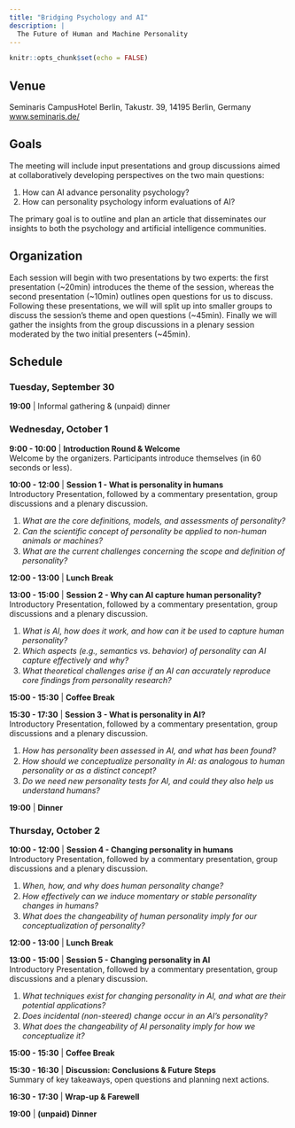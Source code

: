 ```yaml
---
title: "Bridging Psychology and AI"
description: |
  The Future of Human and Machine Personality
---
```


```r
knitr::opts_chunk$set(echo = FALSE)
```

## Venue

Seminaris CampusHotel Berlin,  Takustr. 39, 14195 Berlin, Germany [www.seminaris.de/](https://www.seminaris.de/hotels/tagungshotel-berlin-dahlem/)

## Goals

The meeting will include input presentations and group discussions aimed at collaboratively developing perspectives on the two main questions:

1) How can AI advance personality psychology?
2) How can personality psychology inform evaluations of AI? 

The primary goal is to outline and plan an article that disseminates our insights to both the psychology and artificial intelligence communities. 

## Organization

Each session will begin with two presentations by two experts: the first presentation (~20min) introduces the theme of the session, whereas the second presentation (~10min) outlines open questions for us to discuss. Following these presentations, we will will split up into smaller groups to discuss the session's theme and open questions (~45min). Finally we will gather the insights from the group discussions in a plenary session moderated by the two initial presenters (~45min). 

## Schedule

### Tuesday, September 30  
**19:00** | Informal gathering & (unpaid) dinner  

### Wednesday, October 1  

**9:00 - 10:00** | **Introduction Round & Welcome**  
Welcome by the organizers. Participants introduce themselves (in 60 seconds or less). 

**10:00 - 12:00** | **Session 1 - What is personality in humans**  
Introductory Presentation, followed by a commentary presentation, group discussions and a plenary discussion.

<ol>
<li style="margin-bottom: 2px;">*What are the core definitions, models, and assessments of personality?*</li>
<li style="margin-bottom: 2px;">*Can the scientific concept of personality be applied to non-human animals or machines?*</li>
<li style="margin-bottom: 2px;">*What are the current challenges concerning the scope and definition of personality?*</li>
</ol>

**12:00 - 13:00** | **Lunch Break**  

**13:00 - 15:00** | **Session 2 - Why can AI capture human personality?**  
Introductory Presentation, followed by a commentary presentation, group discussions and a plenary discussion.

<ol>
<li style="margin-bottom: 2px;">*What is AI, how does it work, and how can it be used to capture human personality?*</li>
<li style="margin-bottom: 2px;">*Which aspects (e.g., semantics vs. behavior) of personality can AI capture effectively and why?*</li>
<li style="margin-bottom: 2px;">*What theoretical challenges arise if an AI can accurately reproduce core findings from personality research?*</li>
</ol>

**15:00 - 15:30** | **Coffee Break**

**15:30 - 17:30** | **Session 3 - What is personality in AI?**<br>
Introductory Presentation, followed by a commentary presentation, group discussions and a plenary discussion.

<ol>
<li style="margin-bottom: 2px;">*How has personality been assessed in AI, and what has been found?*</li>
<li style="margin-bottom: 2px;">*How should we conceptualize personality in AI: as analogous to human personality or as a distinct concept?*</li>
<li style="margin-bottom: 2px;">*Do we need new personality tests for AI, and could they also help us understand humans?*</li>
</ol>


**19:00** | **Dinner**  

### Thursday, October 2  

**10:00 - 12:00** | **Session 4 - Changing personality in humans**  
Introductory Presentation, followed by a commentary presentation, group discussions and a plenary discussion.


<ol>
<li style="margin-bottom: 2px;">*When, how, and why does human personality change?*</li>
<li style="margin-bottom: 2px;">*How effectively can we induce momentary or stable personality changes in humans?*</li>
<li style="margin-bottom: 2px;">*What does the changeability of human personality imply for our conceptualization of personality?*</li>
</ol>


**12:00 - 13:00** | **Lunch Break**  

**13:00 - 15:00** | **Session 5 - Changing personality in AI**  
Introductory Presentation, followed by a commentary presentation, group discussions and a plenary discussion.

<ol>
<li style="margin-bottom: 2px;">*What techniques exist for changing personality in AI, and what are their potential applications?*</li>
<li style="margin-bottom: 2px;">*Does incidental (non-steered) change occur in an AI's personality?*</li>
<li style="margin-bottom: 2px;">*What does the changeability of AI personality imply for how we conceptualize it?*</li>
</ol>

**15:00 - 15:30** | **Coffee Break**

**15:30 - 16:30** | **Discussion: Conclusions & Future Steps**  
Summary of key takeaways, open questions and planning next actions.  

**16:30 - 17:30** | **Wrap-up & Farewell**  

**19:00** | **(unpaid) Dinner**  



